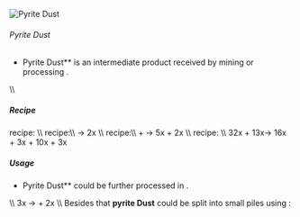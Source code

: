![Pyrite Dust](/mods/techreborn/pyrite_dust.png)

###### Pyrite Dust


- Pyrite Dust** is an intermediate product received by mining or
        processing
        <Mcitem id="techreborn:pyrite_ore"/>.

\\\\

##### Recipe

<Mcitem id="minecraft:crafting_table"/> recipe: \\\\
<Recipe recipe=" input techreborn:small_pile_of_pyrite_dust
techreborn:small_pile_of_pyrite_dust air input
techreborn:small_pile_of_pyrite_dust
techreborn:small_pile_of_pyrite_dust air input air air air output
techreborn:pyrite_dust "/>
<Mcitem id="techreborn:grinder"/> recipe:\\\\
<Mcitem id="techreborn:pyrite_ore"/> -\>
2x<Mcitem id="techreborn:pyrite_dust"/> \\\\
<Mcitem id="techreborn:industrial_grinder"/>
recipe:\\\\ <Mcitem id="techreborn:pyrite_ore"/> +
<Mcitem id="techreborn:water_cell"/> -\>
5x<Mcitem id="techreborn:pyrite_dust"/> +
2x<Mcitem id="techreborn:sulfur_dust"/> \\\\
<Mcitem id="techreborn:industrial_centrifuge"/>
recipe: \\\\ 32x<Mcitem id="minecraft:redstone"/> +
13x<Mcitem id="techreborn:empty_cell"/>-\>
16x<Mcitem id="techreborn:pyrite_dust"/> +
3x<Mcitem id="techreborn:ruby_dust"/> +
10x<Mcitem id="techreborn:mercury_cell"/> +
3x<Mcitem id="techreborn:silicon_cell"/>

##### Usage

- Pyrite Dust** could be further processed in
        <Mcitem id="techreborn:industrial_electrolyzer"/>.

\\\\ 3x<Mcitem id="techreborn:pyrite_dust"/> -\>
<Mcitem id="techreborn:iron_dust"/> +
2x<Mcitem id="techreborn:sulfur_dust"/> \\\\
Besides that **pyrite Dust** could be split into small piles using
<Mcitem id="minecraft:crafting_table"/>:
<Recipe recipe=" input air air air input air techreborn:pyrite_dust air
input air air air output techreborn:small_pile_of_pyrite_dust,4
"/>
